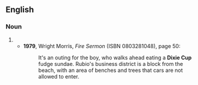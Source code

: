 {{also|Dixie cup|dixie cup}}
==English==

===Noun===
{{en-noun|head=[[Dixie]] [[cup|Cup]]}}

# {{alternative case form of|Dixie cup|lang=en}}
#* '''1979''', Wright Morris, ''Fire Sermon'' (ISBN 0803281048), page 50:
#*: It's an outing for the boy, who walks ahead eating a '''Dixie Cup''' fudge sundae. Rubio's business district is a block from the beach, with an area of benches and trees that cars are not allowed to enter.